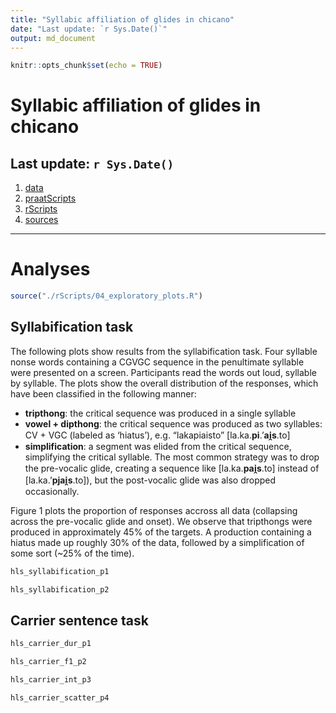 ```yaml
---
title: "Syllabic affiliation of glides in chicano"
date: "Last update: `r Sys.Date()`"
output: md_document
---
```


```r
knitr::opts_chunk$set(echo = TRUE)
```

# Syllabic affiliation of glides in chicano

## Last update: `r Sys.Date()`

1. [data](./data/)
2. [praatScripts](./praatScripts/)
3. [rScripts](./rScripts/)
4. [sources](./sources/)

----

# Analyses

```r
source("./rScripts/04_exploratory_plots.R")
```

## Syllabification task

The following plots show results from the syllabification task. Four syllable 
nonse words containing a CGVGC sequence in the penultimate syllable were 
presented on a screen. Participants read the words out loud, syllable by 
syllable. The plots show the overall distribution of the responses, which 
have been classified in the following manner: 

- **tripthong**: the critical sequence was produced in a single syllable 
- **vowel + dipthong**: the critical sequence was produced as two syllables: 
CV + VGC (labeled as 'hiatus'), e.g. "lakapiaisto" [la.ka.**pi**.'**ai̯s**.to]
- **simplification**: a segment was elided from the critical sequence, 
simplifying the critical syllable. The most common strategy was to drop the 
pre-vocalic glide, creating a sequence like [la.ka.**pai̯s**.to] instead of 
[la.ka.'**pjai̯s**.to]), but the post-vocalic glide was also dropped
occasionally. 

Figure 1 plots the proportion of responses accross all data (collapsing across 
the pre-vocalic glide and onset). We observe that tripthongs were produced 
in approximately 45% of the targets. A production containing a hiatus made up 
roughly 30% of the data, followed by a simplification of some sort (~25% of the 
time). 

```r
hls_syllabification_p1
```

```r
hls_syllabification_p2
```

## Carrier sentence task

```r
hls_carrier_dur_p1
```

```r
hls_carrier_f1_p2
```

```r
hls_carrier_int_p3
```

```r
hls_carrier_scatter_p4
```

